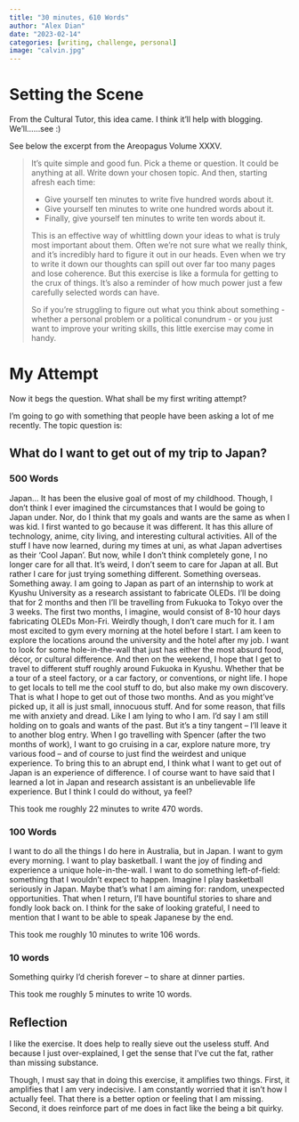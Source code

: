 ```yaml
---
title: "30 minutes, 610 Words"
author: "Alex Dian"
date: "2023-02-14"
categories: [writing, challenge, personal]
image: "calvin.jpg"
---
```

# Setting the Scene

From the Cultural Tutor, this idea came. I think it'll help with blogging. We'll......see :) 

See below the excerpt from the Areopagus Volume XXXV. 

> It's quite simple and good fun. Pick a theme or question. It could be anything at all. Write down your chosen topic. And then, starting afresh each time:
>
> * Give yourself ten minutes to write five hundred words about it.
> * Give yourself ten minutes to write one hundred words about it.
> * Finally, give yourself ten minutes to write ten words about it.
>
> This is an effective way of whittling down your ideas to what is truly most important about them. Often we're not sure what we really think, and it's incredibly hard to figure it out in our heads. Even when we try to write it down our thoughts can spill out over far too many pages and lose coherence. But this exercise is like a formula for getting to the crux of things. It's also a reminder of how much power just a few carefully selected words can have.
>
So if you're struggling to figure out what you think about something - whether a personal problem or a political conundrum - or you just want to improve your writing skills, this little exercise may come in handy.

# My Attempt
Now it begs the question. What shall be my first writing attempt?

I'm going to go with something that people have been asking a lot of me recently. The topic question is:

::: {.callout-tip}
## **What do I want to get out of my trip to Japan?**

:::
### 500 Words
Japan… It has been the elusive goal of most of my childhood. Though, I don’t think I ever imagined the circumstances that I would be going to Japan under. Nor, do I think that my goals and wants are the same as when I was kid. I first wanted to go because it was different. It has this allure of technology, anime, city living, and interesting cultural activities. All of the stuff I have now learned, during my times at uni, as what Japan advertises as their ‘Cool Japan’. 
But now, while I don’t think completely gone, I no longer care for all that. It’s weird, I don’t seem to care for Japan at all. But rather I care for just trying something different. Something overseas. Something away. 
I am going to Japan as part of an internship to work at Kyushu University as a research assistant to fabricate OLEDs. I’ll be doing that for 2 months and then I’ll be travelling from Fukuoka to Tokyo over the 3 weeks. The first two months, I imagine, would consist of 8-10 hour days fabricating OLEDs Mon-Fri. Weirdly though, I don’t care much for it. I am most excited to gym every morning at the hotel before I start. I am keen to explore the locations around the university and the hotel after my job. I want to look for some hole-in-the-wall that just has either the most absurd food, décor, or cultural difference. And then on the weekend, I hope that I get to travel to different stuff roughly around Fukuoka in Kyushu. Whether that be a tour of a steel factory, or a car factory, or conventions, or night life. I hope to get locals to tell me the cool stuff to do, but also make my own discovery. 
That is what I hope to get out of those two months. And as you might’ve picked up, it all is just small, innocuous stuff. And for some reason, that fills me with anxiety and dread. Like I am lying to who I am. I’d say I am still holding on to goals and wants of the past. But it’s a tiny tangent – I’ll leave it to another blog entry. 
When I go travelling with Spencer (after the two months of work), I want to go cruising in a car, explore nature more, try various food – and of course to just find the weirdest and unique experience. 
To bring this to an abrupt end, I think what I want to get out of Japan is an experience of difference. I of course want to have said that I learned a lot in Japan and research assistant is an unbelievable life experience.  But I think I could do without, ya feel?  

::: {.callout-note}
This took me roughly 22 minutes to write 470 words.
:::

### 100 Words

I want to do all the things I do here in Australia, but in Japan. I want to gym every morning. I want to play basketball. I want the joy of finding and experience a unique hole-in-the-wall. I want to do something left-of-field: something that I wouldn’t expect to happen. Imagine I play basketball seriously in Japan. Maybe that’s what I am aiming for: random, unexpected opportunities. That when I return, I’ll have bountiful stories to share and fondly look back on. I think for the sake of looking grateful, I need to mention that I want to be able to speak Japanese by the end. 

::: {.callout-note}
This took me roughly 10 minutes to write 106 words.
:::

### 10 words
Something quirky I’d cherish forever -- to share at dinner parties.

::: {.callout-note}
This took me roughly 5 minutes to write 10 words.
:::

## Reflection
I like the exercise. It does help to really sieve out the useless stuff. And because I just over-explained, I get the sense that I've cut the fat, rather than missing substance. 

Though, I must say that in doing this exercise, it amplifies two things. First, it amplifies that I am very indecisive. I am constantly worried that it isn’t how I actually feel. That there is a better option or feeling that I am missing. Second, it does reinforce part of me does in fact like the being a bit quirky. 


